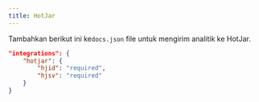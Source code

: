 ```yaml
---
title: HotJar
---
```


Tambahkan berikut ini ke`docs.json` file untuk mengirim analitik ke HotJar.

```json Analytics options in docs.json
"integrations": {
    "hotjar": {
        "hjid": "required",
        "hjsv": "required"
    }
}
```

